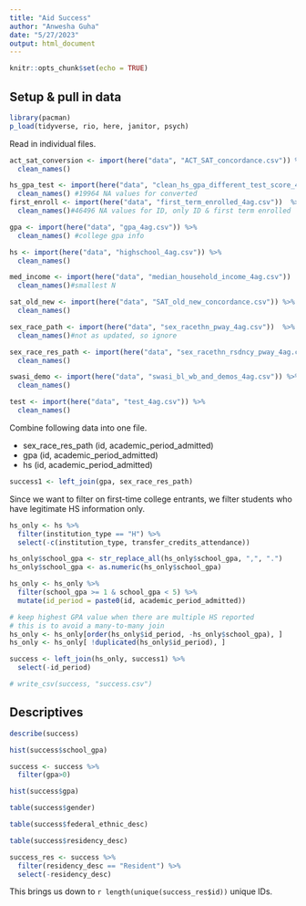 ```yaml
---
title: "Aid Success"
author: "Anwesha Guha"
date: "5/27/2023"
output: html_document
---
```


```r
knitr::opts_chunk$set(echo = TRUE)
```

## Setup & pull in data

```r
library(pacman)
p_load(tidyverse, rio, here, janitor, psych)
```

Read in individual files.
```r
act_sat_conversion <- import(here("data", "ACT_SAT_concordance.csv")) %>% 
  clean_names()

hs_gpa_test <- import(here("data", "clean_hs_gpa_different_test_score_4ag.csv")) %>% 
  clean_names() #19964 NA values for converted
first_enroll <- import(here("data", "first_term_enrolled_4ag.csv"))  %>% 
  clean_names()#46496 NA values for ID, only ID & first term enrolled

gpa <- import(here("data", "gpa_4ag.csv")) %>% 
  clean_names() #college gpa info

hs <- import(here("data", "highschool_4ag.csv")) %>% 
  clean_names()

med_income <- import(here("data", "median_household_income_4ag.csv"))  %>% 
  clean_names()#smallest N

sat_old_new <- import(here("data", "SAT_old_new_concordance.csv")) %>% 
  clean_names()

sex_race_path <- import(here("data", "sex_racethn_pway_4ag.csv"))  %>% 
  clean_names()#not as updated, so ignore

sex_race_res_path <- import(here("data", "sex_racethn_rsdncy_pway_4ag.csv")) %>% 
  clean_names()

swasi_demo <- import(here("data", "swasi_bl_wb_and_demos_4ag.csv")) %>% 
  clean_names()

test <- import(here("data", "test_4ag.csv")) %>% 
  clean_names()
```

Combine following data into one file.

* sex_race_res_path (id, academic_period_admitted)
* gpa (id, academic_period_admitted)
* hs (id, academic_period_admitted)

```r
success1 <- left_join(gpa, sex_race_res_path)
```

Since we want to filter on first-time college entrants, we filter students who have legitimate HS information only. 
```r
hs_only <- hs %>% 
  filter(institution_type == "H") %>% 
  select(-c(institution_type, transfer_credits_attendance))

hs_only$school_gpa <- str_replace_all(hs_only$school_gpa, ",", ".")
hs_only$school_gpa <- as.numeric(hs_only$school_gpa)

hs_only <- hs_only %>% 
  filter(school_gpa >= 1 & school_gpa < 5) %>% 
  mutate(id_period = paste0(id, academic_period_admitted)) 

# keep highest GPA value when there are multiple HS reported 
# this is to avoid a many-to-many join
hs_only <- hs_only[order(hs_only$id_period, -hs_only$school_gpa), ]
hs_only <- hs_only[ !duplicated(hs_only$id_period), ]
```

```r
success <- left_join(hs_only, success1) %>% 
  select(-id_period)

# write_csv(success, "success.csv")
```

## Descriptives

```r
describe(success)
```

```r
hist(success$school_gpa)
```


```r
success <- success %>% 
  filter(gpa>0)

hist(success$gpa)
```


```r
table(success$gender)
```

```r
table(success$federal_ethnic_desc)
```

```r
table(success$residency_desc)

success_res <- success %>% 
  filter(residency_desc == "Resident") %>% 
  select(-residency_desc) 
```

This brings us down to `r length(unique(success_res$id))` unique IDs. 


